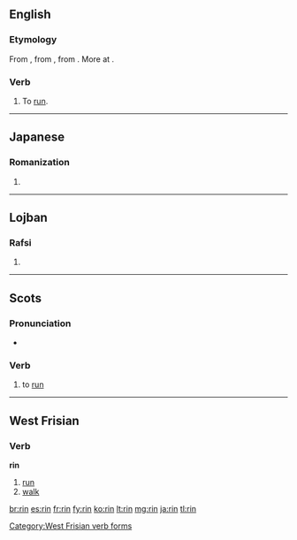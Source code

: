 {{also|-rin}}
==English==

===Etymology===
From {{etyl|enm|en}} {{term|rinnen|lang=enm}}, from {{etyl|ang|en}} {{term|rinnan||to run|lang=ang}}, from {{etyl|gem-pro|en}} {{term/t|gem-pro|*rinnaną||to run}}. More at {{l/en|run}}.

===Verb===
{{en-verb|rins|rinning|ran|run}}

# {{context|ambitransitive|dialectal|lang=en}} To [[run]].

----
==Japanese==

===Romanization===
{{ja-romaji}}

# {{ja-romanization of|りん}}

----

==Lojban==

===Rafsi===
{{jbo-rafsi}}

# {{jbo-rafsi of|krinu}}

----

==Scots==

===Pronunciation===
* {{IPA|/rɪn/|lang=sco}}

===Verb===
{{sco-verb|rins|rinnin|run|run}}

# {{context|South Scots|lang=sco}} to [[run]]

----

==West Frisian==

===Verb===
'''rin'''

# [[run]]
# [[walk]]

[[Category:West Frisian verb forms]]

[[br:rin]]
[[es:rin]]
[[fr:rin]]
[[fy:rin]]
[[ko:rin]]
[[lt:rin]]
[[mg:rin]]
[[ja:rin]]
[[tl:rin]]